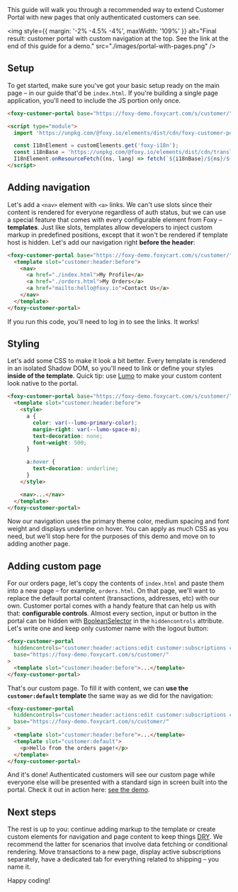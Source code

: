 
<Meta title="Other / CustomerPortal / Guide: adding pages" />

<Title>Guide: adding pages</Title>

<Subtitle>
  This guide will walk you through a recommended way to extend Customer Portal with new pages that
  only authenticated customers can see.
</Subtitle>

<img
  style={{ margin: '-2% -4.5% -4%', maxWidth: '109%' }}
  alt="Final result: customer portal with custom navigation at the top. See the link at the end of this guide for a demo."
  src="./images/portal-with-pages.png"
/>

## Setup

To get started, make sure you've got your basic setup ready on the main page – in our guide that'd be `index.html`. If you're building a single page application, you'll need to include the JS portion only once.

```html
<foxy-customer-portal base="https://foxy-demo.foxycart.com/s/customer/"></foxy-customer-portal>

<script type="module">
  import 'https://unpkg.com/@foxy.io/elements/dist/cdn/foxy-customer-portal.js';

  const I18nElement = customElements.get('foxy-i18n');
  const i18nBase = 'https://unpkg.com/@foxy.io/elements/dist/cdn/translations';
  I18nElement.onResourceFetch((ns, lang) => fetch(`${i18nBase}/${ns}/${lang}.json`));
</script>
```

## Adding navigation

Let's add a `<nav>` element with `<a>` links. We can't use slots since their content is rendered for everyone regardless of auth status, but we can use a special feature that comes with every configurable element from Foxy – **templates**. Just like slots, templates allow developers to inject custom markup in predefined positions, except that it won't be rendered if template host is hidden. Let's add our navigation right **before the header**:

```html
<foxy-customer-portal base="https://foxy-demo.foxycart.com/s/customer/">
  <template slot="customer:header:before">
    <nav>
      <a href="./index.html">My Profile</a>
      <a href="./orders.html">My Orders</a>
      <a href="mailto:hello@foxy.io">Contact Us</a>
    </nav>
  </template>
</foxy-customer-portal>
```

If you run this code, you'll need to log in to see the links. It works!

## Styling

Let's add some CSS to make it look a bit better. Every template is rendered in an isolated Shadow DOM, so you'll need to link or define your styles **inside of the template**. Quick tip: use [Lumo](https://demo.vaadin.com/lumo-editor/) to make your custom content look native to the portal.

```html
<foxy-customer-portal base="https://foxy-demo.foxycart.com/s/customer/">
  <template slot="customer:header:before">
    <style>
      a {
        color: var(--lumo-primary-color);
        margin-right: var(--lumo-space-m);
        text-decoration: none;
        font-weight: 500;
      }

      a:hover {
        text-decoration: underline;
      }
    </style>

    <nav>...</nav>
  </template>
</foxy-customer-portal>
```

Now our navigation uses the primary theme color, medium spacing and font weight and displays underline on hover. You can apply as much CSS as you need, but we'll stop here for the purposes of this demo and move on to adding another page.

## Adding custom page

For our orders page, let's copy the contents of `index.html` and paste them into a new page – for example, `orders.html`. On that page, we'll want to replace the default portal content (transactions, addresses, etc) with our own. Customer portal comes with a handy feature that can help us with that: **configurable controls**. Almost every section, input or button in the portal can be hidden with [BooleanSelector](https://sdk.foxy.dev/classes/_core_index_.booleanselector.html) in the `hiddencontrols` attribute. Let's write one and keep only customer name with the logout button:

```html
<foxy-customer-portal
  hiddencontrols="customer:header:actions:edit customer:subscriptions customer:transactions customer:addresses customer:payment-methods"
  base="https://foxy-demo.foxycart.com/s/customer/"
>
  <template slot="customer:header:before">...</template>
</foxy-customer-portal>
```

That's our custom page. To fill it with content, we can **use the `customer:default` template** the same way as we did for the navigation:

```html
<foxy-customer-portal
  hiddencontrols="customer:header:actions:edit customer:subscriptions customer:transactions customer:addresses customer:payment-methods"
  base="https://foxy-demo.foxycart.com/s/customer/"
>
  <template slot="customer:header:before">...</template>
  <template slot="customer:default">
    <p>Hello from the orders page!</p>
  </template>
</foxy-customer-portal>
```

And it's done! Authenticated customers will see our custom page while everyone else will be presented with a standard sign in screen built into the portal. Check it out in action here: <a href="./iframe.html?id=other-customerportal--adding-pages-guide-profile-demo&viewMode=story" target="_blank">see the demo</a>.

## Next steps

The rest is up to you: continue adding markup to the template or create custom elements for navigation and page content to keep things [DRY](https://en.wikipedia.org/wiki/Don%27t_repeat_yourself). We recommend the latter for scenarios that involve data fetching or conditional rendering. Move transactions to a new page, display active subscriptions separately, have a dedicated tab for everything related to shipping – you name it.

Happy coding!
